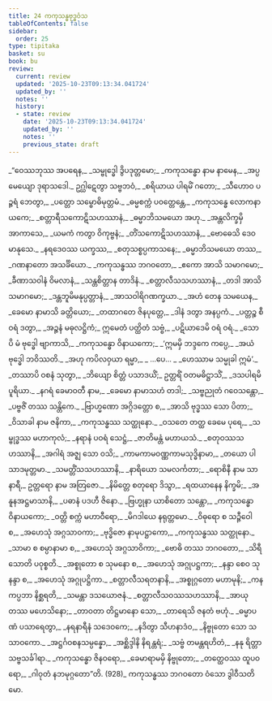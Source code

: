 ```yaml
---
title: 24 ကကုသန္ဓဗုဒ္ဓဝံသ
tableOfContents: false
sidebar:
  order: 25
type: tipitaka
basket: su
book: bu
review:
  current: review
  updated: '2025-10-23T09:13:34.041724'
  updated_by: ''
  notes: ''
  history:
  - state: review
    date: '2025-10-23T09:13:34.041724'
    updated_by: ''
    notes: ''
    previous_state: draft
---
```



<ReviewStatus review={frontmatter.review} showDetails={true} />

<HypothesisAnnotation frontmatter={frontmatter} />

<DynamicBreadcrumb />

<Division number="1" book="bu" e="ch" v="21" p="371">

<Paragraph number="926" type="verses" book="bu">
_“ဝေဿဘုဿ အပရေန,_  
_သမ္ဗုဒ္ဓေါ ဒွိပဒုတ္တမော;_  
_ကကုသန္ဓော နာမ နာမေန,_  
_အပ္ပမေယျော ဒုရာသဒေါ._  

</Paragraph>

</Division>
<Division number="2" book="bu" e="ch" v="21" p="371">

<Paragraph number="927" type="verses" book="bu">
ဥဂ္ဃါဋေတွာ သဗ္ဗဘဝံ,_  
_စရိယာယ ပါရမိံ ဂတော;_  
_သီဟောဝ ပဉ္ဇရံ ဘေတွာ,_  
_ပတ္တော သမ္ဗောဓိမုတ္တမံ._  

</Paragraph>

</Division>
<Division number="3" book="bu" e="ch" v="21" p="371">

<Paragraph number="928" type="verses" book="bu">
_ဓမ္မစက္ကံ ပဝတ္တေန္တေ,_  
_ကကုသန္ဓေ လောကနာယကေ;_  
_စတ္တာရီသကောဋိသဟဿာနံ,_  
_ဓမ္မာဘိသမယော အဟု._  

</Paragraph>

</Division>
<Division number="4" book="bu" e="ch" v="21" p="371">

<Paragraph number="929" type="verses" book="bu">
_အန္တလိက္ခမှိ အာကာသေ,_  
_ယမကံ ကတွာ ဝိကုဗ္ဗနံ;_  
_တိံသကောဋိသဟဿာနံ,_  
_ဗောဓေသိ ဒေဝမာနုသေ._  

</Paragraph>

</Division>
<Division number="5" book="bu" e="ch" v="21" p="371">

<Paragraph number="930" type="verses" book="bu">
_နရဒေဝဿ ယက္ခဿ,_  
_စတုသစ္စပ္ပကာသနေ;_  
_ဓမ္မာဘိသမယော တဿ,_  
_ဂဏနာတော အသင်္ခိယော._  

</Paragraph>

</Division>
<Division number="6" book="bu" e="ch" v="21" p="371">

<Paragraph number="931" type="verses" book="bu">
_ကကုသန္ဓဿ ဘဂဝတော,_  
_ဧကော အာသိ သမာဂမော;_  
_ခီဏာသဝါနံ ဝိမလာနံ,_  
_သန္တစိတ္တာန တာဒိနံ._  

</Paragraph>

</Division>
<Division number="7" book="bu" e="ch" v="21" p="371">

<Paragraph number="932" type="verses" book="bu">
_စတ္တာလီသသဟဿာနံ,_  
_တဒါ အာသိ သမာဂမော;_  
_ဒန္တဘူမိမနုပ္ပတ္တာနံ,_  
_အာသဝါရိဂဏက္ခယာ._  

</Paragraph>

</Division>
<Division number="8" book="bu" e="ch" v="21" p="371">

<Paragraph number="933" type="verses" book="bu">
_အဟံ တေန သမယေန,_  
_ခေမော နာမာသိ ခတ္တိယော;_  
_တထာဂတေ ဇိနပုတ္တေ,_  
_ဒါနံ ဒတွာ အနပ္ပကံ._  

</Paragraph>

</Division>
<Division number="9" book="bu" e="ch" v="21" p="371">

<Paragraph number="934" type="verses" book="bu">
_ပတ္တဉ္စ စီဝရံ ဒတွာ,_  
_အဉ္ဇနံ မဓုလဋ္ဌိကံ;_  
ဣမေတံ ပတ္ထိတံ သဗ္ဗံ,_  
_ပဋိယာဒေမိ ဝရံ ဝရံ._  

</Paragraph>

</Division>
<Division number="10" book="bu" e="ch" v="21" p="372">

<Paragraph number="935" type="verses" book="bu">
_သောပိ မံ ဗုဒ္ဓေါ ဗျာကာသိ,_  
_ကကုသန္ဓော ဝိနာယကော;_  
_‘ဣမမှိ ဘဒ္ဒကေ ကပ္ပေ,_  
_အယံ ဗုဒ္ဓေါ ဘဝိဿတိ._  

</Paragraph>

</Division>
<Division number="11" book="bu" e="ch" v="21" p="372">

<Paragraph number="936" type="verses" book="bu">
_အဟု ကပိလဝှယာ ရမ္မာ,_  
_ …ပေ… _  
_ဟေဿာမ သမ္မုခါ ဣမံ’._  

</Paragraph>

</Division>
<Division number="12" book="bu" e="ch" v="21" p="372">

<Paragraph number="937" type="verses" book="bu">
_တဿာပိ ဝစနံ သုတွာ,_  
_ဘိယျော စိတ္တံ ပသာဒယိံ;_  
ဥတ္တရိံ ဝတမဓိဋ္ဌာသိံ,_  
_ဒသပါရမိပူရိယာ._  

</Paragraph>

</Division>
<Division number="13" book="bu" e="ch" v="21" p="372">

<Paragraph number="938" type="verses" book="bu">
_နဂရံ ခေမာဝတီ နာမ,_  
_ခေမော နာမာသဟံ တဒါ;_  
_သဗ္ဗညုတံ ဂဝေသန္တော,_  
_ပဗ္ဗဇိံ တဿ သန္တိကေ._  

</Paragraph>

</Division>
<Division number="14" book="bu" e="ch" v="21" p="372">

<Paragraph number="939" type="verses" book="bu">
_ဗြာဟ္မဏော အဂ္ဂိဒတ္တော စ,_  
_အာသိ ဗုဒ္ဓဿ သော ပိတာ;_  
_ဝိသာခါ နာမ ဇနိကာ,_  
_ကကုသန္ဓဿ သတ္ထုနော._  

</Paragraph>

</Division>
<Division number="15" book="bu" e="ch" v="21" p="372">

<Paragraph number="940" type="verses" book="bu">
_ဝသတေ တတ္ထ ခေမေ ပုရေ,_  
_သမ္ဗုဒ္ဓဿ မဟာကုလံ;_  
_နရာနံ ပဝရံ သေဋ္ဌံ,_  
_ဇာတိမန္တံ မဟာယသံ._  

</Paragraph>

</Division>
<Division number="16" book="bu" e="ch" v="21" p="372">

<Paragraph number="941" type="verses" book="bu">
_စတုဝဿသဟဿာနိ,_  
_အဂါရံ အဇ္ဈ သော ဝသိ;_  
_ကာမကာမဝဏ္ဏကာမသုဒ္ဓိနာမာ,_  
_တယော ပါသာဒမုတ္တမာ._  

</Paragraph>

</Division>
<Division number="17" book="bu" e="ch" v="21" p="372">

<Paragraph number="942" type="verses" book="bu">
_သမတ္တိံသသဟဿာနိ,_  
_နာရိယော သမလင်္ကတာ;_  
_ရောစိနီ နာမ သာ နာရီ,_  
ဥတ္တရော နာမ အတြဇော._  

</Paragraph>

</Division>
<Division number="18" book="bu" e="ch" v="21" p="372">

<Paragraph number="943" type="verses" book="bu">
_နိမိတ္တေ စတုရော ဒိသွာ,_  
_ရထယာနေန နိက္ခမိ;_  
_အနူနအဋ္ဌမာသာနိ,_  
_ပဓာနံ ပဒဟီ ဇိနော._  

</Paragraph>

</Division>
<Division number="19" book="bu" e="ch" v="21" p="372">

<Paragraph number="944" type="verses" book="bu">
_ဗြဟ္မုနာ ယာစိတော သန္တော,_  
_ကကုသန္ဓော ဝိနာယကော;_  
_ဝတ္တိ စက္ကံ မဟာဝီရော,_  
_မိဂဒါယေ နရုတ္တမော._  

</Paragraph>

</Division>
<Division number="20" book="bu" e="ch" v="21" p="372">

<Paragraph number="945" type="verses" book="bu">
_ဝိဓုရော စ သဉ္ဇီဝေါ စ,_  
_အဟေသုံ အဂ္ဂသာဝကာ;_  
_ဗုဒ္ဓိဇော နာမုပဋ္ဌာကော,_  
_ကကုသန္ဓဿ သတ္ထုနော._  

</Paragraph>

</Division>
<Division number="21" book="bu" e="ch" v="21" p="372">

<Paragraph number="946" type="verses" book="bu">
_သာမာ စ စမ္ပာနာမာ စ,_  
_အဟေသုံ အဂ္ဂသာဝိကာ;_  
_ဗောဓိ တဿ ဘဂဝတော,_  
_သိရီသောတိ ပဝုစ္စတိ._  

</Paragraph>

</Division>
<Division number="22" book="bu" e="ch" v="21" p="372">

<Paragraph number="947" type="verses" book="bu">
_အစ္စုတော စ သုမနော စ,_  
_အဟေသုံ အဂ္ဂုပဋ္ဌကာ;_  
_နန္ဒာ စေဝ သုနန္ဒာ စ,_  
_အဟေသုံ အဂ္ဂုပဋ္ဌိကာ._  

</Paragraph>

</Division>
<Division number="23" book="bu" e="ch" v="21" p="373">

<Paragraph number="948" type="verses" book="bu">
_စတ္တာလီသရတနာနိ,_  
_အစ္စုဂ္ဂတော မဟာမုနိ;_  
_ကနကပ္ပဘာ နိစ္ဆရတိ,_  
_သမန္တာ ဒသယောဇနံ._  

</Paragraph>

</Division>
<Division number="24" book="bu" e="ch" v="21" p="373">

<Paragraph number="949" type="verses" book="bu">
_စတ္တာလီသဝဿသဟဿာနိ,_  
_အာယု တဿ မဟေသိနော;_  
_တာဝတာ တိဋ္ဌမာနော သော,_  
_တာရေသိ ဇနတံ ဗဟုံ._  

</Paragraph>

</Division>
<Division number="25" book="bu" e="ch" v="21" p="373">

<Paragraph number="950" type="verses" book="bu">
_ဓမ္မာပဏံ ပသာရေတွာ,_  
_နရနာရီနံ သဒေဝကေ;_  
_နဒိတွာ သီဟနာဒံဝ,_  
_နိဗ္ဗုတော သော သသာဝကော._  

</Paragraph>

</Division>
<Division number="26" book="bu" e="ch" v="21" p="373">

<Paragraph number="951" type="verses" book="bu">
_အဋ္ဌင်္ဂဝစနသမ္ပန္နော,_  
_အစ္ဆိဒ္ဒါနိ နိရန္တရံ;_  
_သဗ္ဗံ တမန္တရဟိတံ,_  
_နနု ရိတ္တာ သဗ္ဗသင်္ခါရာ._  

</Paragraph>

</Division>
<Division number="27" book="bu" e="ch" v="21" p="373">

<Paragraph number="952" type="verses" book="bu">
_ကကုသန္ဓော ဇိနဝရော,_  
_ခေမာရာမမှိ နိဗ္ဗုတော;_  
_တတ္ထေဝဿ ထူပဝရော,_  
_ဂါဝုတံ နဘမုဂ္ဂတော”တိ. (928)_  


</Paragraph>
</Division>

<Paragraph number="953" type="center" book="bu">
ကကုသန္ဓဿ ဘဂဝတော ဝံသော ဒွါဝီသတိမော.
</Paragraph>